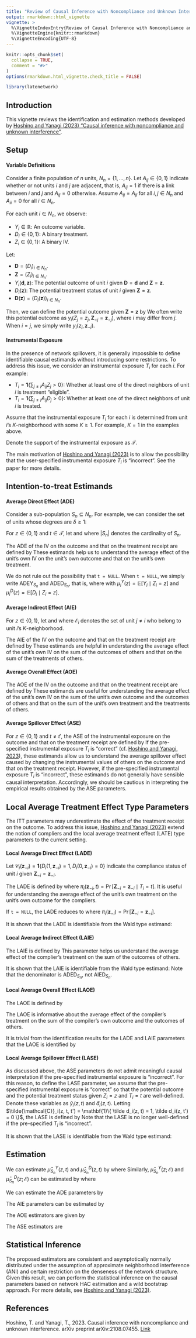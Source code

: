 ---
title: "Review of Causal Inference with Noncompliance and Unknown Interference"
output: rmarkdown::html_vignette
vignette: >
  %\VignetteIndexEntry{Review of Causal Inference with Noncompliance and Unknown Interference}
  %\VignetteEngine{knitr::rmarkdown}
  %\VignetteEncoding{UTF-8}
---

```{r, include = FALSE}
knitr::opts_chunk$set(
  collapse = TRUE,
  comment = "#>"
)
options(rmarkdown.html_vignette.check_title = FALSE)
```

```{r setup, include = FALSE}
library(latenetwork)
```

## Introduction

This vignette reviews the identification and estimation methods developed by [Hoshino and Yanagi (2023) "Causal inference with noncompliance and unknown interference"](https://doi.org/10.48550/arXiv.2108.07455).

## Setup

#### Variable Definitions

Consider a finite population of $n$ units, $N_n = \{ 1, \dots, n \}$.
Let $A_{ij} \in \{ 0, 1 \}$ indicate whether or not units $i$ and $j$ are adjacent, that is, $A_{ij} = 1$ if there is a link between $i$ and $j$ and $A_{ij} = 0$ otherwise.
Assume $A_{ij} = A_{ji}$ for all $i,j \in N_n$ and $A_{ii} = 0$ for all $i \in N_n$.

For each unit $i \in N_n$, we observe:

- $Y_i \in \mathbb{R}$: An outcome variable.
- $D_i \in \{ 0, 1 \}$: A binary treatment.
- $Z_i \in \{ 0, 1 \}$: A binary IV.

Let:

- $\mathbf{D} = (D_i)_{i \in N_n}$.
- $\mathbf{Z} = (Z_i)_{i \in N_n}$.
- $Y_i(\mathbf{d}, \mathbf{z})$: The potential outcome of unit $i$ given $\mathbf{D} = \mathbf{d}$ and $\mathbf{Z} = \mathbf{z}$.
- $D_i(\mathbf{z})$: The potential treatment status of unit $i$ given $\mathbf{Z} = \mathbf{z}$.
- $\mathbf{D}(\mathbf{z}) = (D_i(\mathbf{z}))_{i \in N_n}$.

Then, we can define the potential outcome given $\mathbf{Z} = \mathbf{z}$ by 
\begin{align*}
  y_i(\mathbf{z}) = Y_i(\mathbf{D}(\mathbf{z}), \mathbf{z}).
\end{align*}
We often write this potential outcome as $y_i(Z_j = z_j, \mathbf{Z}_{-j} = \mathbf{z}_{-j})$, where $i$ may differ from $j$.
When $i = j$, we simply write $y_i(z_i, \mathbf{z}_{-i})$.

#### Instrumental Exposure

In the presence of network spillovers, it is generally impossible to define identifiable causal estimands without introducing some restrictions.
To address this issue, we consider an instrumental exposure $T_i$ for each $i$.
For example:

- $T_i = \mathbf{1}\{ \sum_{j \neq i} A_{ij} Z_j > 0 \}$: Whether at least one of the direct neighbors of unit $i$ is treatment "eligible".
- $T_i = \mathbf{1}\{ \sum_{j \neq i} A_{ij} D_j > 0 \}$: Whether at least one of the direct neighbors of unit $i$ is treated.

Assume that the instrumental exposure $T_i$ for each $i$ is determined from unit $i$'s $K$-neighborhood with some $K \ge 1$.
For example, $K = 1$ in the examples above.

Denote the support of the instrumental exposure as $\mathcal{T}$.

The main motivation of [Hoshino and Yanagi (2023)](https://doi.org/10.48550/arXiv.2108.07455) is to allow the possibility that the user-specified instrumental exposure $T_i$ is "incorrect".
See the paper for more details.

## Intention-to-treat Estimands

#### Average Direct Effect (ADE)

Consider a sub-population $S_n \subseteq N_n$.
For example, we can consider the set of units whose degrees are $\delta \ge 1$: 
\begin{align*}
  S_n(\delta) = \left\{ i \in N_n : \sum_{j \neq i} A_{ij} = \delta \right\}.
\end{align*}

For $z \in \{ 0, 1 \}$ and $t \in \mathcal{T}$, let
\begin{align*}
  \mu_i^Y(z, t) = \mathbb{E}[ Y_i \mid Z_i = z, T_i = t ],
  \qquad
  \mu_i^D(z, t) = \mathbb{E}[ D_i \mid Z_i = z, T_i = t ],
\end{align*}
and
\begin{align*}
  \bar \mu_{S_n}^Y(z, t) = \frac{1}{|S_n|} \sum_{i \in S_n} \mu_i^Y(z, t),
  \qquad
  \bar \mu_{S_n}^D(z, t) = \frac{1}{|S_n|} \sum_{i \in S_n} \mu_i^D(z, t),
\end{align*}
where $|S_n|$ denotes the cardinality of $S_n$.

The ADE of the IV on the outcome and that on the treatment receipt are defined by
\begin{align*}
  \mathrm{ADEY}_{S_n}(t) = \bar \mu_{S_n}^Y(1, t) - \bar \mu_{S_n}^Y(0, t),
  \qquad
  \mathrm{ADED}_{S_n}(t) = \bar \mu_{S_n}^D(1, t) - \bar \mu_{S_n}^D(0, t).
\end{align*}
These estimands help us to understand 
the average effect of the unit's own IV on the unit's own outcome and that on the unit's own treatment.

We do not rule out the possibility that `t = NULL`.
When `t = NULL`, we simply write $\mathrm{ADEY}_{S_n}$ and $\mathrm{ADED}_{S_n}$, that is,
\begin{align*}
  \mathrm{ADEY}_{S_n} = \bar \mu_{S_n}^Y(1) - \bar \mu_{S_n}^Y(0),
  \qquad
  \mathrm{ADED}_{S_n} = \bar \mu_{S_n}^D(1) - \bar \mu_{S_n}^D(0),
\end{align*}
where 
\begin{align*}
  \bar \mu_{S_n}^Y(z) = \frac{1}{|S_n|} \sum_{i \in S_n} \mu_i^Y(z),
  \qquad
  \bar \mu_{S_n}^D(z) = \frac{1}{|S_n|} \sum_{i \in S_n} \mu_i^D(z)
\end{align*}
with $\mu_i^Y(z) = \mathbb{E}[ Y_i \mid Z_i = z ]$ and $\mu_i^D(z) = \mathbb{E}[ D_i \mid Z_i = z ]$.

#### Average Indirect Effect (AIE)

For $z \in \{ 0, 1 \}$, let
\begin{align*}
  \mu_{ji}^Y(z) = \mathbb{E}[ Y_j \mid Z_i = z ],
  \qquad
  \mu_{ji}^D(z) = \mathbb{E}[ D_j \mid Z_i = z ],
\end{align*}
and
\begin{align*}
  \bar \mu_{S_n}^Y(z; \mathcal{E}) = \frac{1}{|S_n|} \sum_{i \in S_n} \sum_{j \in \mathcal{E}_i} \mu_{ji}^Y(z),
  \qquad
  \bar \mu_{S_n}^D(z; \mathcal{E}) = \frac{1}{|S_n|} \sum_{i \in S_n} \sum_{j \in \mathcal{E}_i} \mu_{ji}^D(z),
\end{align*}
where $\mathcal{E}_i$ denotes the set of unit $j \neq i$ who belong to unit $i$'s $K$-neighborhood.

The AIE of the IV on the outcome and that on the treatment receipt are defined by
\begin{align*}
  \mathrm{AIEY}_{S_n} = \bar \mu_{S_n}^Y(1; \mathcal{E}) - \bar \mu_{S_n}^Y(0; \mathcal{E}),
  \qquad
  \mathrm{AIED}_{S_n} = \bar \mu_{S_n}^D(1; \mathcal{E}) - \bar \mu_{S_n}^D(0; \mathcal{E}).
\end{align*}
These estimands are helpful in understanding the average effect of the unit's own IV on the sum of the outcomes of others and that on the sum of the treatments of others.

#### Average Overall Effect (AOE)

The AOE of the IV on the outcome and that on the treatment receipt are defined by
\begin{align*}
  \mathrm{AOEY}_{S_n} = \mathrm{ADEY}_{S_n} + \mathrm{AIEY}_{S_n},
  \qquad
  \mathrm{AOED}_{S_n} = \mathrm{ADED}_{S_n} + \mathrm{AIED}_{S_n}.
\end{align*}
These estimands are useful for understanding the average effect of the unit's own IV on the sum of the unit's own outcome and the outcomes of others and that on the sum of the unit's own treatment and the treatments of others.

#### Average Spillover Effect (ASE)

For $z \in \{ 0, 1 \}$ and $t \neq t'$, the ASE of the instrumental exposure on the outcome and that on the treatment receipt are defined by
\begin{align*}
  \mathrm{ASEY}_{S_n}(z, t, t') = \bar \mu_{S_n}^Y(z, t) - \bar \mu_{S_n}^Y(z, t'),
  \qquad
  \mathrm{ASED}_{S_n}(z, t, t') = \bar \mu_{S_n}^D(z, t) - \bar \mu_{S_n}^D(z, t').
\end{align*}
If the pre-specified instrumental exposure $T_i$ is "correct" (cf. [Hoshino and Yanagi, 2023](https://doi.org/10.48550/arXiv.2108.07455)), these estimands allow us to understand the average spillover effect caused by changing the instrumental values of others on the outcome and that on the treatment receipt.
However, if the pre-specified instrumental exposure $T_i$ is "incorrect", these estimands do not generally have sensible causal interpretation.
Accordingly, we should be cautious in interpreting the empirical results obtained by the ASE parameters.

## Local Average Treatment Effect Type Parameters

The ITT parameters may underestimate the effect of the treatment receipt on the outcome.
To address this issue, [Hoshino and Yanagi (2023)](https://doi.org/10.48550/arXiv.2108.07455) extend the notion of compliers and the local average treatment effect (LATE) type parameters to the current setting.

#### Local Average Direct Effect (LADE)

Let $\mathcal{C}_i(\mathbf{z}_{-i}) = \mathbf{1}\{ D_i(1, \mathbf{z}_{-i}) = 1, D_i(0, \mathbf{z}_{-i}) = 0 \}$ indicate the compliance status of unit $i$ given $\mathbf{Z}_{-i} = \mathbf{z}_{-i}$.

The LADE is defined by
\begin{align*}
  \mathrm{LADE}_{S_n}(t)
  = \sum_{i \in S_n} \sum_{\mathbf{z}_{-i} \in \{ 0, 1 \}^{n-1}} \{ y_i(1, \mathbf{z}_{-i}) - y_i(0, \mathbf{z}_{-i}) \} \frac{ \mathcal{C}_i(\mathbf{z}_{-i}) \pi_i(\mathbf{z}_{-i}, t) }{ \sum_{i \in S_n} \sum_{\mathbf{z}_{-i} \in \{ 0, 1 \}^{n-1}} \mathcal{C}_i(\mathbf{z}_{-i}) \pi_i(\mathbf{z}_{-i}, t) },
\end{align*}
where $\pi_i(\mathbf{z}_{-i}, t) = \Pr[ \mathbf{Z}_{-i} = \mathbf{z}_{-i} \mid T_i = t ]$.
It is useful for understanding the average effect of the unit's own treatment on the unit's own outcome for the compliers.

If `t = NULL`, the LADE reduces to
\begin{align*}
  \mathrm{LADE}_{S_n}
  = \sum_{i \in S_n} \sum_{\mathbf{z}_{-i} \in \{ 0, 1 \}^{n-1}} \{ y_i(1, \mathbf{z}_{-i}) - y_i(0, \mathbf{z}_{-i}) \} \frac{ \mathcal{C}_i(\mathbf{z}_{-i}) \pi_i(\mathbf{z}_{-i}) }{ \sum_{i \in S_n} \sum_{\mathbf{z}_{-i} \in \{ 0, 1 \}^{n-1}} \mathcal{C}_i(\mathbf{z}_{-i}) \pi_i(\mathbf{z}_{-i}) },
\end{align*}
where $\pi_i(\mathbf{z}_{-i}) = \Pr[ \mathbf{Z}_{-i} = \mathbf{z}_{-i} ]$.

It is shown that the LADE is identifiable from the Wald type estimand:
\begin{align*}
  \mathrm{LADE}_{S_n}(t)
  = \frac{ \mathrm{ADEY}_{S_n}(t) }{ \mathrm{ADED}_{S_n}(t) }
\end{align*}

#### Local Average Indirect Effect (LAIE)

The LAIE is defined by
\begin{align*}
  \mathrm{LAIE}_{S_n}
  = \sum_{i \in S_n} \sum_{\mathbf{z}_{-i} \in \{ 0, 1 \}^{n-1}} \sum_{j \in \mathcal{E}_i} \{ y_j(Z_i = 1, \mathbf{Z}_{-i} = \mathbf{z}_{-i}) - y_j(Z_i = 0, \mathbf{Z}_{-i} = \mathbf{z}_{-i}) \} \frac{ \mathcal{C}_i(\mathbf{z}_{-i}) \pi_i(\mathbf{z}_{-i}) }{ \sum_{i \in S_n} \sum_{\mathbf{z}_{-i} \in \{ 0, 1 \}^{n-1}} \mathcal{C}_i(\mathbf{z}_{-i}) \pi_i(\mathbf{z}_{-i}) }.
\end{align*}
This parameter helps us understand the average effect of the complier's treatment on the sum of the outcomes of others.

It is shown that the LAIE is identifiable from the Wald type estimand:
\begin{align*}
  \mathrm{LAIE}_{S_n}
  = \frac{ \mathrm{AIEY}_{S_n} }{ \mathrm{ADED}_{S_n} }.
\end{align*}
Note that the denominator is $\mathrm{ADED}_{S_n}$, not $\mathrm{AIED}_{S_n}$.

#### Local Average Overall Effect (LAOE)

The LAOE is defined by
\begin{align*}
  \mathrm{LAOE}_{S_n}
  = \mathrm{LADE}_{S_n} + \mathrm{LAIE}_{S_n}.
\end{align*}

The LAOE is informative about the average effect of the compiler's treatment on the sum of the compiler's own outcome and the outcomes of others.

It is trivial from the identification results for the LADE and LAIE parameters that the LAOE is identified by
\begin{align*}
  \mathrm{LAOE}_{S_n}
  = \frac{ \mathrm{AOEY}_{S_n} }{ \mathrm{ADED}_{S_n} }.
\end{align*}

#### Local Average Spillover Effect (LASE)

As discussed above, the ASE parameters do not admit meaningful causal interpretation if the pre-specified instrumental exposure is "incorrect".
For this reason, to define the LASE parameter, we assume that the pre-specified instrumental exposure is "correct" so that the potential outcome and the potential treatment status given $Z_i = z$ and $T_i = t$ are well-defined.
Denote these variables as $\tilde y_i(z, t)$ and $\tilde d_i(z, t)$.
Letting $\tilde{\mathcal{C}}_i(z, t, t') = \mathbf{1}\{ \tilde d_i(z, t) = 1, \tilde d_i(z, t') = 0 \}$, the LASE is defined by
\begin{align*}
  \mathrm{LASE}_{S_n}(z, t, t')
  = \sum_{i \in S_n} \{ \tilde y_i(z, t) - \tilde y_i(z, t') \} \frac{ \tilde{\mathcal{C}}_i(z, t, t') }{ \sum_{i \in S_n} \tilde{\mathcal{C}}_i(z, t, t') }.
\end{align*}
Note that the LASE is no longer well-defined if the pre-specified $T_i$ is "incorrect".

It is shown that the LASE is identifiable from the Wald type estimand:
\begin{align*}
  \mathrm{LASE}_{S_n}(z, t, t')
  = \frac{ \mathrm{ASEY}_{S_n}(z, t, t') }{ \mathrm{ASED}_{S_n}(z, t, t') }.
\end{align*}

## Estimation

We can estimate $\bar \mu_{S_n}^Y(z, t)$ and $\bar \mu_{S_n}^D(z, t)$ by
\begin{align*}
  \widehat \mu_{S_n}^Y(z, t) & = \frac{1}{|S_n|} \sum_{i \in S_n} \frac{Y_i \cdot \mathbf{1}\{ Z_i = z, T_i = t \}}{\widehat p_{S_n}(z, t)}, \\
  \widehat \mu_{S_n}^D(z, t) & = \frac{1}{|S_n|} \sum_{i \in S_n} \frac{D_i \cdot \mathbf{1}\{ Z_i = z, T_i = t \}}{\widehat p_{S_n}(z, t)},
\end{align*}
where
\begin{align*}
  \widehat p_{S_n}(z, t)
  = \frac{1}{|S_n|} \sum_{i \in S_n} \mathbf{1}\{ Z_i = z, T_i = t \}.
\end{align*}
Similarly, $\bar \mu_{S_n}^Y(z; \mathcal{E})$ and $\bar \mu_{S_n}^D(z; \mathcal{E})$ can be estimated by
\begin{align*}
  \widehat \mu_{S_n}^Y(z; \mathcal{E}) & = \frac{1}{|S_n|} \sum_{i \in S_n} \sum_{j \in \mathcal{E}_i} \frac{Y_j \cdot \mathbf{1}\{ Z_i = z \}}{\widehat p_{S_n}(z)}, \\
  \bar \mu_{S_n}^D(z; \mathcal{E}) & = \frac{1}{|S_n|} \sum_{i \in S_n} \sum_{j \in \mathcal{E}_i} \frac{D_j \cdot \mathbf{1}\{ Z_i = z \}}{\widehat p_{S_n}(z)},
\end{align*}
where
\begin{align*}
  \widehat p_{S_n}(z)
  = \frac{1}{|S_n|} \sum_{i \in S_n} \mathbf{1}\{ Z_i = z \}.
\end{align*}

We can estimate the ADE parameters by
\begin{align*}
  \widehat{\mathrm{ADEY}}_{S_n}(t) & = \widehat \mu_{S_n}^Y(1, t) - \widehat \mu_{S_n}^Y(0, t), \\
  \widehat{\mathrm{ADED}}_{S_n}(t) & = \widehat \mu_{S_n}^D(1, t) - \widehat \mu_{S_n}^D(0, t), \\
  \widehat{\mathrm{LADE}}_{S_n}(t) & = \frac{ \widehat{\mathrm{ADEY}}_{S_n}(t) }{ \widehat{\mathrm{ADED}}_{S_n}(t) }.
\end{align*}

The AIE parameters can be estimated by
\begin{align*}
    \widehat{\mathrm{AIEY}}_{S_n} & = \widehat \mu_{S_n}^Y(1; \mathcal{E}) - \widehat \mu_{S_n}^Y(0; \mathcal{E}), \\
    \widehat{\mathrm{AIED}}_{S_n} & = \widehat \mu_{S_n}^D(1; \mathcal{E}) - \widehat \mu_{S_n}^D(0; \mathcal{E}), \\
    \widehat{\mathrm{LAIE}}_{S_n} & = \frac{ \widehat{\mathrm{AIEY}}_{S_n} }{ \widehat{\mathrm{ADED}}_{S_n} }.
\end{align*}

The AOE estimators are given by
\begin{align*}
    \widehat{\mathrm{AOEY}}_{S_n} & = \widehat{\mathrm{ADEY}}_{S_n} + \widehat{\mathrm{AIEY}}_{S_n}, \\
    \widehat{\mathrm{AOED}}_{S_n} & = \widehat{\mathrm{ADED}}_{S_n} + \widehat{\mathrm{AIED}}_{S_n}, \\
    \widehat{\mathrm{LAOE}}_{S_n} & = \widehat{\mathrm{LADE}}_{S_n} + \widehat{\mathrm{LAIE}}_{S_n}.
\end{align*}

The ASE estimators are
\begin{align*}
  \widehat{\mathrm{ASEY}}_{S_n}(z, t, t') & = \widehat \mu_{S_n}^Y(z, t) - \widehat \mu_{S_n}^Y(z, t'), \\
  \widehat{\mathrm{ASED}}_{S_n}(z, t, t') & = \widehat \mu_{S_n}^D(z, t) - \widehat \mu_{S_n}^D(z, t'), \\
  \widehat{\mathrm{LASE}}_{S_n}(z, t, t') & = \frac{ \widehat{\mathrm{ASEY}}_{S_n}(z, t, t') }{ \widehat{\mathrm{ASED}}_{S_n}(z, t, t') }.
\end{align*}

## Statistical Inference

The proposed estimators are consistent and asymptotically normally distributed under the assumption of approximate neighborhood interference (ANI) and certain restriction on the denseness of the network structure.
Given this result, we can perform the statistical inference on the causal parameters based on network HAC estimation and a wild bootstrap approach.
For more details, see [Hoshino and Yanagi (2023)](https://doi.org/10.48550/arXiv.2108.07455).

## References

Hoshino, T. and Yanagi, T., 2023. 
Causal inference with noncompliance and unknown interference. 
arXiv preprint arXiv:2108.07455.
[Link](https://doi.org/10.48550/arXiv.2108.07455)
